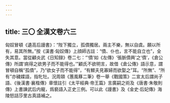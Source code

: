 ```yaml
---
---
---
```

title: 三〇 全漢文卷六三
---




匈奴冒頓《遺高后謾書》：“陛下獨立，孤僨獨居。兩主不樂，無以自虞。願以所有，易其所無。”按《漢書·匈奴傳》上顔師古註：“僨、仆也，言不能自立也”，全失其意。當從顧炎武《日知録》卷二七：“‘僨’如《左傳》‘張脈僨興’之‘僨’，《倉公傳》所謂‘病得之欲男子而不能得也。’”顧氏不欲明言，故借《倉公傳》語示意，謂冒頓自稱“孤僨”，乃“欲女子而不能得”，“有鰥夫見寡婦而欲娶之”耳。“所無”、“所有”亦穢媟語，指牝牡。況周頤《蕙風簃二筆》卷一舉《戰國策》二宣太后謂尚子語、《後漢書·襄楷傳》章懷註引《太平經典·帝王篇》言廣嗣之術及《唐書·朱敬則傳》上書諫武后内寵，爲褻語入正史三例。可以此《謾書》及《金史·后妃傳》海陵怒詰莎里古真語補之。